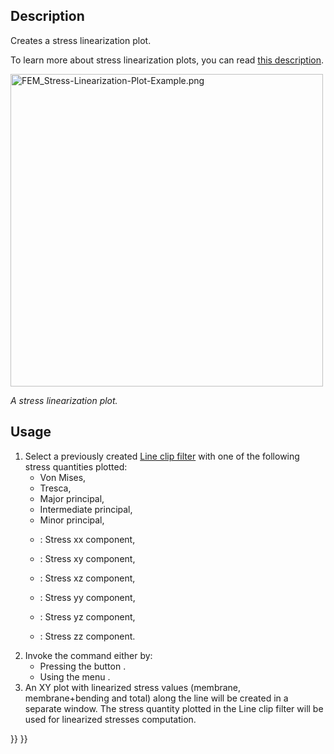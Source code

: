 <languages/>
<translate>

<!--T:4-->
{{Docnav
|[[FEM_PostFilterDataAlongLine|Line clip filter]]
|[[FEM_PostFilterDataAtPoint|Data at point clip filter]]
|[[FEM_Workbench|FEM]]
|IconL=FEM_PostFilterDataAlongLine.svg
|IconR=FEM_PostFilterDataAtPoint.svg
|IconC=Workbench_FEM.svg
}}

<!--T:1-->
{{GuiCommand
|Name=FEM PostFilterLinearizedStresses
|MenuLocation=Results → Stress linearization plot
|Workbenches=[[FEM_Workbench|FEM]]
|SeeAlso=[[FEM_PostPipelineFromResult|FEM Result pipeline]], [[FEM_PostFilterDataAlongLine|FEM Line clip filter]], [[FEM_tutorial|FEM tutorial]]
}}

==Description== <!--T:8-->

<!--T:2-->
Creates a stress linearization plot.

<!--T:10-->
To learn more about stress linearization plots, you can read [https://www.graspengineering.com/what-is-stress-linearization/ this description].

</translate>
[[File:FEM_Stress-Linearization-Plot-Example.png|500px]]
<translate>

<!--T:11-->
''A stress linearization plot.''

==Usage== <!--T:9-->

<!--T:3-->
# Select a previously created [[FEM_PostFilterDataAlongLine|Line clip filter]] with one of the following stress quantities plotted:
#* Von Mises,
#* Tresca,
#* Major principal,
#* Intermediate principal,
#* Minor principal,
#* {{Version|1.0}}: Stress xx component,
#* {{Version|1.0}}: Stress xy component,
#* {{Version|1.0}}: Stress xz component,
#* {{Version|1.0}}: Stress yy component,
#* {{Version|1.0}}: Stress yz component,
#* {{Version|1.0}}: Stress zz component.
# Invoke the command either by:
#* Pressing the button {{Button|[[Image:FEM_PostFilterLinearizedStresses.svg|16px]] '''Stress linearization plot'''}}.
#* Using the menu {{MenuCommand|Results → [[Image:FEM_PostFilterLinearizedStresses.svg|16px]] Stress linearization plot}}.
# An XY plot with linearized stress values (membrane, membrane+bending and total) along the line will be created in a separate window. The stress quantity plotted in the Line clip filter will be used for linearized stresses computation.


<!--T:5-->
{{Docnav
|[[FEM_PostFilterDataAlongLine|Line clip filter]]
|[[FEM_PostFilterDataAtPoint|Data at point clip filter]]
|[[FEM_Workbench|FEM]]
|IconL=FEM_PostFilterDataAlongLine.svg
|IconR=FEM_PostFilterDataAtPoint.svg
|IconC=Workbench_FEM.svg
}}

</translate>
{{FEM Tools navi{{#translation:}}}}
{{Userdocnavi{{#translation:}}}}